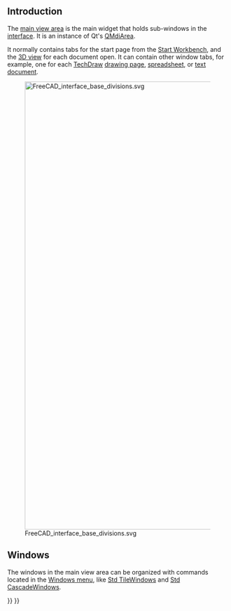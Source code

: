 <languages/>
<translate>

== Introduction == <!--T:1-->

<!--T:2-->
The [[main_view_area|main view area]] is the main widget that holds sub-windows in the [[interface|interface]]. It is an instance of Qt's [https://doc.qt.io/qt-5/qmdiarea.html QMdiArea].

<!--T:3-->
It normally contains tabs for the start page from the [[Start_Workbench|Start Workbench]], and the [[3D_view|3D view]] for each document open. It can contain other window tabs, for example, one for each [[TechDraw_Workbench|TechDraw]] [[TechDraw_PageDefault|drawing page]], [[spreadsheet|spreadsheet]], or [[Std_TextDocument|text document]].

<!--T:4-->
[[File:FreeCAD_interface_base_divisions.svg|1024px]]

<!--T:5-->
{{Caption|The main view area is denoted by the number 1, and can hold various window tabs, principally the start page and the [[3D_view|3D view]].}}

== Windows == <!--T:6-->

<!--T:7-->
The windows in the main view area can be organized with commands located in the [[Std_Windows_Menu|Windows menu]], like [[Std_TileWindows|Std TileWindows]] and [[Std CascadeWindows|Std CascadeWindows]].

</translate>
{{Interface navi{{#translation:}}}}
{{Userdocnavi{{#translation:}}}}